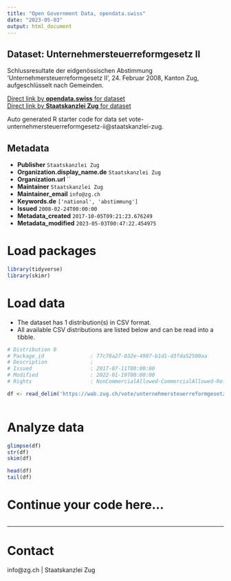 ```yaml
---
title: "Open Government Data, opendata.swiss"
date: "2023-05-03"
output: html_document
---
```


## Dataset: Unternehmersteuerreformgesetz II

Schlussresultate der eidgenössischen Abstimmung 'Unternehmersteuerreformgesetz II', 24. Februar 2008, Kanton Zug, aufgeschlüsselt nach Gemeinden.

[Direct link by **opendata.swiss** for dataset](https://opendata.swiss/de/dataset/unternehmersteuerreformgesetz-ii)<br>
[Direct link by **Staatskanzlei Zug** for dataset](https://wab.zug.ch/vote/unternehmersteuerreformgesetz-ii/data)

Auto generated R starter code for data set vote-unternehmersteuerreformgesetz-ii@staatskanzlei-zug.

## Metadata

- **Publisher** `Staatskanzlei Zug`
- **Organization.display_name.de** `Staatskanzlei Zug`
- **Organization.url** ``
- **Maintainer** `Staatskanzlei Zug`
- **Maintainer_email** `info@zg.ch`
- **Keywords.de** `['national', 'abstimmung']`
- **Issued** `2008-02-24T00:00:00`
- **Metadata_created** `2017-10-05T09:21:23.676249`
- **Metadata_modified** `2023-05-03T00:47:22.454975`


# Load packages

```r

library(tidyverse)
library(skimr)

```

# Load data

-   The dataset has 1 distribution(s) in CSV format.
-   All available CSV distributions are listed below and can be read into a tibble.

```r

# Distribution 0
# Package_id               : 77c78a27-032e-4987-b1d1-d3fda52500aa
# Description              : 
# Issued                   : 2017-07-11T00:00:00
# Modified                 : 2022-01-19T00:00:00
# Rights                   : NonCommercialAllowed-CommercialAllowed-ReferenceRequired

df <- read_delim('https://wab.zug.ch/vote/unternehmersteuerreformgesetz-ii/data-csv')



```

# Analyze data

```r

glimpse(df)
str(df)
skim(df)

head(df)
tail(df)

```

# Continue your code here...

```r

```

------------------------------------------------------------------------

# Contact

info@zg.ch | Staatskanzlei Zug
